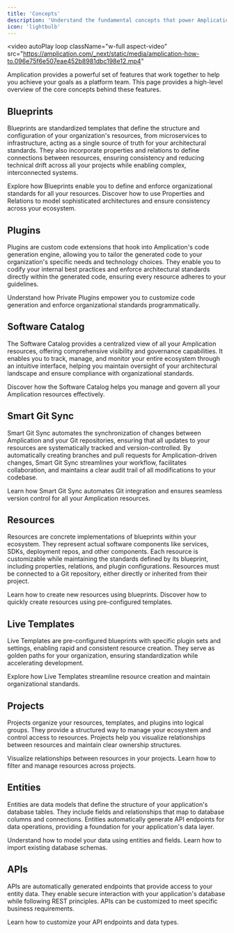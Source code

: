 ```yaml
---
title: 'Concepts'
description: 'Understand the fundamental concepts that power Amplication to standardize, govern, and automate your software ecosystem.'
icon: 'lightbulb'
---
```


<video
  autoPlay
  loop
  className="w-full aspect-video"
  src="https://amplication.com/_next/static/media/amplication-how-to.096e75f6e507eae452b8981dbc198e12.mp4"
></video>

Amplication provides a powerful set of features that work together to help you achieve your goals as a platform team.
This page provides a high-level overview of the core concepts behind these features.

## Blueprints

Blueprints are standardized templates that define the structure and configuration of your organization's resources, from microservices to infrastructure, acting as a single source of truth for your architectural standards. They also incorporate properties and relations to define connections between resources, ensuring consistency and reducing technical drift across all your projects while enabling complex, interconnected systems.

<CardGroup cols={2}>
  <Card title="Learn more about Blueprints" href="/day-zero/blueprints" icon="diagram-lean-canvas">
    Explore how Blueprints enable you to define and enforce organizational standards for all your resources.
  </Card>
  <Card title="Learn about Blueprint Properties & Relations" href="/day-zero/blueprint-properties-relations" icon="diagram-project">
    Discover how to use Properties and Relations to model sophisticated architectures and ensure consistency across your ecosystem.
  </Card>
</CardGroup>

## Plugins

Plugins are custom code extensions that hook into Amplication's code generation engine, allowing you to tailor the generated code to your organization's specific needs and technology choices. They enable you to codify your internal best practices and enforce architectural standards directly within the generated code, ensuring every resource adheres to your guidelines.

<CardGroup cols={1}>
  <Card title="Learn more about Private Plugins" href="/day-zero/private-plugins" icon="plug">
    Understand how Private Plugins empower you to customize code generation and enforce organizational standards programmatically.
  </Card>
</CardGroup>

## Software Catalog

The Software Catalog provides a centralized view of all your Amplication resources, offering comprehensive visibility and governance capabilities. It enables you to track, manage, and monitor your entire ecosystem through an intuitive interface, helping you maintain oversight of your architectural landscape and ensure compliance with organizational standards.

<CardGroup cols={1}>
  <Card title="Learn more about the Software Catalog" href="/day-two/software-catalog" icon="book">
    Discover how the Software Catalog helps you manage and govern all your Amplication resources effectively.
  </Card>
</CardGroup>

## Smart Git Sync

Smart Git Sync automates the synchronization of changes between Amplication and your Git repositories, ensuring that all updates to your resources are systematically tracked and version-controlled. By automatically creating branches and pull requests for Amplication-driven changes, Smart Git Sync streamlines your workflow, facilitates collaboration, and maintains a clear audit trail of all modifications to your codebase.

<CardGroup cols={1}>
  <Card title="Learn more about Smart Git Sync" href="/day-zero/smart-git-sync" icon="git-alt">
    Learn how Smart Git Sync automates Git integration and ensures seamless version control for all your Amplication resources.
  </Card>
</CardGroup>

## Resources

Resources are concrete implementations of blueprints within your ecosystem.
They represent actual software components like services, SDKs, deployment repos, and other components.
Each resource is customizable while maintaining the standards defined by its blueprint, including properties, relations, and plugin configurations. Resources must be connected to a Git repository, either directly or inherited from their project.

<CardGroup cols={2}>
  <Card title="Create Resource from Blueprint" href="/day-one/create-resource-from-blueprint" icon="square-plus">
    Learn how to create new resources using blueprints.
  </Card>
  <Card title="Create Resource from Template" href="/day-one/create-resource-from-template" icon="copy">
    Discover how to quickly create resources using pre-configured templates.
  </Card>
</CardGroup>

## Live Templates

Live Templates are pre-configured blueprints with specific plugin sets and settings, enabling rapid and consistent resource creation. They serve as golden paths for your organization, ensuring standardization while accelerating development.

<CardGroup cols={1}>
  <Card title="Learn more about Live Templates" href="/day-zero/live-templates" icon="wand-magic-sparkles">
    Explore how Live Templates streamline resource creation and maintain organizational standards.
  </Card>
</CardGroup>

## Projects

Projects organize your resources, templates, and plugins into logical groups. They provide a structured way to manage your ecosystem and control access to resources. Projects help you visualize relationships between resources and maintain clear ownership structures.

<CardGroup cols={2}>
  <Card title="Architecture Graph" href="/day-two/architecture-graph" icon="diagram-project">
    Visualize relationships between resources in your projects.
  </Card>
  <Card title="Software Catalog" href="/day-two/software-catalog" icon="table-list">
    Learn how to filter and manage resources across projects.
  </Card>
</CardGroup>

## Entities

Entities are data models that define the structure of your application's database tables. They include fields and relationships that map to database columns and connections. Entities automatically generate API endpoints for data operations, providing a foundation for your application's data layer.

<CardGroup cols={2}>
  <Card title="Learn about Entities" href="/day-one/entities" icon="database">
    Understand how to model your data using entities and fields.
  </Card>
  <Card title="Upload Schema" href="/day-one/upload-schema" icon="file-import">
    Learn how to import existing database schemas.
  </Card>
</CardGroup>

## APIs

APIs are automatically generated endpoints that provide access to your entity data. They enable secure interaction with your application's database while following REST principles. APIs can be customized to meet specific business requirements.

<CardGroup cols={1}>
  <Card title="Custom Types & Actions" href="/day-one/custom-types-actions" icon="code">
    Learn how to customize your API endpoints and data types.
  </Card>
</CardGroup>

